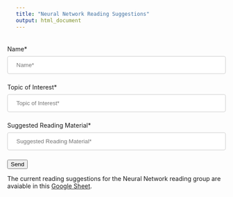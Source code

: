 ```yaml
---
title: "Neural Network Reading Suggestions"
output: html_document
---
```


<style>
input[type=text], select {
  width: 100%;
  padding: 12px 20px;
  margin: 8px 0;
  display: inline-block;
  border: 1px solid #ccc;
  border-radius: 4px;
  box-sizing: border-box;
}

input[type=submit] {
  width: 100%;
  background-color: #4CAF50;
  color: white;
  padding: 14px 20px;
  margin: 8px 0;
  border: none;
  border-radius: 4px;
  cursor: pointer;
}

input[type=submit]:hover {
  background-color: #45a049;
}

div {
  border-radius: 5px;
  background-color: #f2f2f2;
  padding: 20px;
}
</style>

<script type="text/javascript">var submitted=false;</script>
<iframe name="hidden_iframe" id="hidden_iframe" style="display:none;" 
onload="if(submitted) {window.location='../thankyou/';}"></iframe>

<form action="https://docs.google.com/forms/d/e/1FAIpQLSekMkhQWmY6Juj02DDGMXvvmu2J6-TkWzYFn4QJKoNefBw-MQ/formResponse" method="post"  target="hidden_iframe" onsubmit="submitted=true;">
      <label>Name*</label>
      <input type="text" placeholder="Name*" name="entry.933962511" required>
  
      <label>Topic of Interest*</label>
      <input type="text" placeholder="Topic of Interest*" name="entry.1219046093" required>
    
      <label>Suggested Reading Material*</label>
      <input type="text" placeholder="Suggested Reading Material*" name="entry.1309891765" required>
     
      <button type="submit">Send</button>
</form>


The current reading suggestions for the Neural Network reading group are avaiable in this [Google Sheet](https://docs.google.com/spreadsheets/d/1z3FFbr7DucyT1_9BVL4wqAeG-eGGjG50WyQhqRHXzi4/edit?usp=sharing).
